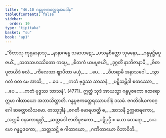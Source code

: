 ```yaml
---
title: "46.10 ဂန္ဓပူဇကတ္ထေရအပဒါန"
tableOfContents: false
sidebar:
  order: 10
type: "tipitaka"
basket: "su"
book: "ap1"
---
```



<DynamicBreadcrumb />

<Division number="63" book="ap1" e="ch" v="20" p="434">

<Paragraph number="5959" type="verses" book="ap1">
_“စိတာသု ကုရုမာနာသု,_  
_နာနာဂန္ဓေ သမာဟဋေ;_  
_ပသန္နစိတ္တော သုမနော,_  
_ဂန္ဓမုဋ္ဌိမပူဇယိံ._  

</Paragraph>

</Division>
<Division number="64" book="ap1" e="ch" v="20" p="434">

<Paragraph number="5960" type="verses" book="ap1">
_သတသဟဿိတော ကပ္ပေ,_  
_စိတကံ ယမပူဇယိံ;_  
_ဒုဂ္ဂတိံ နာဘိဇာနာမိ,_  
_စိတပူဇာယိဒံ ဖလံ._  

</Paragraph>

</Division>
<Division number="65" book="ap1" e="ch" v="20" p="434">

<Paragraph number="5961" type="verses" book="ap1">
_ကိလေသာ ဈာပိတာ မယှံ,_  
_ …ပေ… _  
_ဝိဟရာမိ အနာသဝေါ._  

</Paragraph>

</Division>
<Division number="66" book="ap1" e="ch" v="20" p="434">

<Paragraph number="5962" type="verses" book="ap1">
_သွာဂတံ ဝတ မေ အာသိ,_  
_ …ပေ… _  
_ကတံ ဗုဒ္ဓဿ သာသနံ._  

</Paragraph>

</Division>
<Division number="67" book="ap1" e="ch" v="20" p="434">

<Paragraph number="5963" type="verses" book="ap1">
_ပဋိသမ္ဘိဒါ စတဿော,_  
_ …ပေ… _  
_ကတံ ဗုဒ္ဓဿ သာသနံ”. (4771)_  

</Paragraph>

<Paragraph number="5964" book="ap1">
ဣတ္ထံ သုဒံ အာယသ္မာ ဂန္ဓပူဇကော ထေရော ဣမာ ဂါထာယော အဘာသိတ္ထာတိ.

</Paragraph>
</Division>

<Paragraph number="5965" type="center" book="ap1">
ဂန္ဓပူဇကတ္ထေရဿာပဒါနံ ဒသမံ.



</Paragraph>

<Paragraph number="5966" type="center" book="ap1">
ဇဂတိဒါယကဝဂ္ဂေါ ဆစတ္တာလီသမော.



</Paragraph>

<Paragraph number="5967" type="center" book="ap1">
တဿုဒ္ဒါနံ


</Paragraph>

<Paragraph number="5968" type="verses" book="ap1">
_ဇဂတီ မောရဟတ္ထီ စ,_  
_အာသနီ ဥက္ကဓာရကော;_  
_အက္ကမိ ဝနကောရဏ္ဍိ,_  
_ဆတ္တဒေါ ဇာတိပူဇကော._  

</Paragraph>

<Paragraph number="5969" type="verses" book="ap1">
_ပဋ္ဋိပုပ္ဖီ စ ယော ထေရော,_  
_ဒသမော ဂန္ဓပူဇကော;_  
_သတ္တသဋ္ဌိ စ ဂါထာယော,_  
_ဂဏိတာယော ဝိဘာဝိဘိ._
</Paragraph>